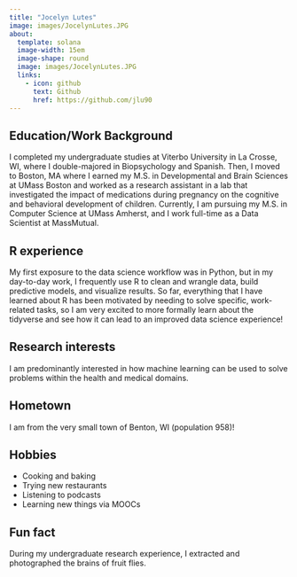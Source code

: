 ```yaml
---
title: "Jocelyn Lutes"
image: images/JocelynLutes.JPG
about:
  template: solana
  image-width: 15em
  image-shape: round
  image: images/JocelynLutes.JPG
  links:
    - icon: github
      text: Github
      href: https://github.com/jlu90
---
```


## Education/Work Background
I completed my undergraduate studies at Viterbo University in La Crosse, WI, where I double-majored in Biopsychology and Spanish. Then, I moved to Boston, MA where I earned my M.S. in Developmental and Brain Sciences at UMass Boston and worked as a research assistant in a lab that investigated the impact of medications during pregnancy on the cognitive and behavioral development of children. Currently, I am pursuing my M.S. in Computer Science at UMass Amherst, and I work full-time as a Data Scientist at MassMutual.

## R experience
My first exposure to the data science workflow was in Python, but in my day-to-day work, I frequently use R to clean and wrangle data, build predictive models, and visualize results. So far, everything that I have learned about R has been motivated by needing to solve specific, work-related tasks, so I am very excited to more formally learn about the tidyverse and see how it can lead to an improved data science experience!

## Research interests
I am predominantly interested in how machine learning can be used to solve problems within the health and medical domains.

## Hometown
I am from the very small town of Benton, WI (population 958)!

## Hobbies
- Cooking and baking
- Trying new restaurants
- Listening to podcasts
- Learning new things via MOOCs

## Fun fact
During my undergraduate research experience, I extracted and photographed the brains of fruit flies.